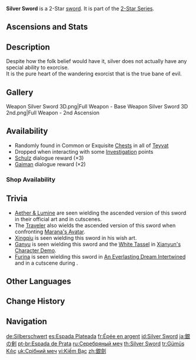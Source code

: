 {{Weapon Infobox
|id             = 11201
|image          = <gallery>
Weapon Silver Sword.png|Base
Weapon Silver Sword 2nd.png|2nd Ascension
</gallery>
|type           = Sword
|series         = 2-Star
|releaseDate    = 2020-09-28
|quality        = 2
|base_atk       = 33
|obtain         = Chests
|obtain2        = Investigation
|obtain3        = Shops
|obtain4        = Dialogue
|npc            = Schulz;Gaiman
}}
{{Description|A sword for chasing away demons. Everyone knows it's made of a silver alloy, not pure silver.}}
'''Silver Sword''' is a 2-Star [[sword]]. It is part of the [[2-Star Series]].

==Ascensions and Stats==
{{Weapon Ascensions and Stats
|ascendMat1 = Tile of Decarabian's Tower
|ascendMat2 = Debris of Decarabian's City
|ascendMat3 = Fragment of Decarabian's Epic
|bossMat1   = Heavy Horn
|bossMat2   = Black Bronze Horn
|commonMat1 = Firm Arrowhead
|commonMat2 = Sharp Arrowhead
}}

==Description==
Despite how the folk belief would have it, silver does not actually have any special ability to exorcise.<br>
It is the pure heart of the wandering exorcist that is the true bane of evil.

==Gallery==
<gallery>
Weapon Silver Sword 3D.png|Full Weapon - Base
Weapon Silver Sword 3D 2nd.png|Full Weapon - 2nd Ascension
</gallery>

==Availability==
*Randomly found in Common or Exquisite [[Chests]] in all of [[Teyvat]]
*Dropped when interacting with some [[Investigation]] points
*[[Schulz]] dialogue reward (×3)
*[[Gaiman]] dialogue reward (×2)

===Shop Availability===
{{Shop Availability}}

==Trivia==
*[[Traveler|Aether & Lumine]] are seen wielding the ascended version of this sword in their official art and in cutscenes.
*The [[Traveler]] also wields the ascended version of this sword when confronting [[Marana's Avatar]].
*[[Xingqiu]] is seen wielding this sword in his wish art.
*[[Ganyu]] is seen wielding this sword and the [[White Tassel]] in [https://youtu.be/4vlTklgTWaQ Xianyun's Character Demo].
*[[Furina]] is seen wielding this sword in [https://youtu.be/qqnEjmnitgc An Everlasting Dream Intertwined] and in a cutscene during {{Quest|Vanquishing Phantoms}}.

==Other Languages==
{{Other Languages
|en      = Silver Sword
|zhs     = 银剑
|zhs_rm  = Yín Jiàn
|zht     = 銀劍
|zht_rm  = Yín Jiàn
|zh_tl   = Silver Sword
|ja      = 銀の剣
|ja_rm   = Gin no Ken{{Assumed}}
|ja_tl   = Silver Sword
|ko      = 실버 소드
|ko_tl   = Silver Sword
|es      = Espada Plateada
|es_tl   = Silver Sword
|fr      = Épée en argent
|fr_tl   = Silver Sword
|ru      = Серебряный меч
|ru_tl   = Silver Sword
|th      = Silver Sword
|vi      = {{tt|Kiếm|劍}} Bạc
|vi_tl   = Silver Sword
|de      = Silberschwert
|de_tl   = Silver Sword
|id      = Silver Sword
|pt      = Espada de Prata
|pt_tl   = Silver Sword
|tr      = Gümüş Kılıç
|tr_tl   = Silver Sword
|it      = Spada d'argento
|it_tl   = Silver Sword
}}

==Change History==
{{Change History|1.0}}

==Navigation==
{{Weapons by Series Navbox|series=2-Star}}
{{Weapon Navbox|Swords}}

[[de:Silberschwert]]
[[es:Espada Plateada]]
[[fr:Épée en argent]]
[[id:Silver Sword]]
[[ja:銀の剣]]
[[pt-br:Espada de Prata]]
[[ru:Серебряный меч]]
[[th:Silver Sword]]
[[tr:Gümüş Kılıç]]
[[uk:Срібний меч]]
[[vi:Kiếm Bạc]]
[[zh:銀劍]]